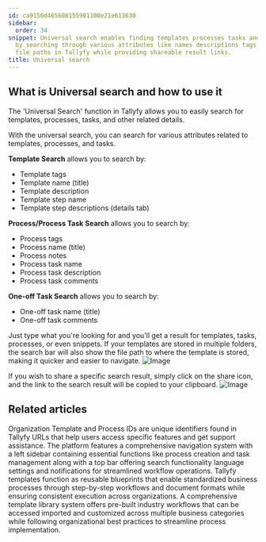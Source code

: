 ```yaml
---
id: ca9150d465608155901100e21e613630
sidebar:
  order: 34
snippet: Universal search enables finding templates processes tasks and related information
  by searching through various attributes like names descriptions tags comments and
  file paths in Tallyfy while providing shareable result links.
title: Universal search
---
```


## What is Universal search and how to use it

The 'Universal Search' function in Tallyfy allows you to easily search for templates, processes, tasks, and other related details.

With the universal search, you can search for various attributes related to templates, processes, and tasks.

**Template Search** allows you to search by:

- Template tags
- Template name (title)
- Template description
- Template step name
- Template step descriptions (details tab)

**Process/Process Task Search** allows you to search by:

- Process tags
- Process name (title)
- Process notes
- Process task name
- Process task description
- Process task comments

**One-off Task Search** allows you to search by:

- One-off task name (title)
- One-off task comments

Just type what you're looking for and you'll get a result for templates, tasks, processes, or even snippets. If your templates are stored in multiple folders, the search bar will also show the file path to where the template is stored, making it quicker and easier to navigate.
![Image](https://screenshots.tallyfy.com/tallyfy%2Fpro%2Fdesktop-light-search-bar-results.png)

If you wish to share a specific search result, simply click on the share icon, and the link to the search result will be copied to your clipboard.
![Image](https://screenshots.tallyfy.com/tallyfy%2Fpro%2Fdesktop-light-copy-search-result-link.png)


## Related articles
<CardGrid>
<LinkTitleCard header="<b>Miscellaneous > Find your Tallyfy IDs</b>" href="/products/pro/miscellaneous/how-to-find-your-tallyfy-ids/" > Organization Template and Process IDs are unique identifiers found in Tallyfy URLs that help users access specific features and get support assistance. </LinkTitleCard>
<LinkTitleCard header="<b>Tutorials > Navigate Tallyfy</b>" href="/products/pro/tutorials/navigate-tallyfy/" > The platform features a comprehensive navigation system with a left sidebar containing essential functions like process creation and task management along with a top bar offering search functionality language settings and notifications for streamlined workflow operations. </LinkTitleCard>
<LinkTitleCard header="<b>Documenting > Templates</b>" href="/products/pro/documenting/templates/" > Tallyfy templates function as reusable blueprints that enable standardized business processes through step-by-step workflows and document formats while ensuring consistent execution across organizations. </LinkTitleCard>
<LinkTitleCard header="<b>Templates > Sample Templates</b>" href="/products/pro/documenting/templates/how-can-i-access-tallyfys-sample-templates/" > A comprehensive template library system offers pre-built industry workflows that can be accessed imported and customized across multiple business categories while following organizational best practices to streamline process implementation. </LinkTitleCard>
</CardGrid>